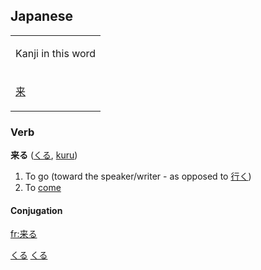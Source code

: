 ==Japanese==
[[Category:Japanese language|くる]]
{| align="right" border="0" cellpadding="4" cellspacing="0" style="border:1px solid #aaaaaa; margin-left:5px; margin-right:10px; font-size:8pt; text-align:center;" rules="all" frame="box"
| colspan="4" bgcolor="#f9f9f9" | Kanji in this word
|- style="font-size:12pt;"
! [[来]]
|}
===Verb===
[[Category:Japanese Type 3 Verbs|くる]]
'''来る''' ([[くる]], [[kuru]])
#To go (toward the speaker/writer - as opposed to [[行く]])
#To [[come]]

==== Conjugation ====
{{ja-kuru|||}}
[[fr:来る]]